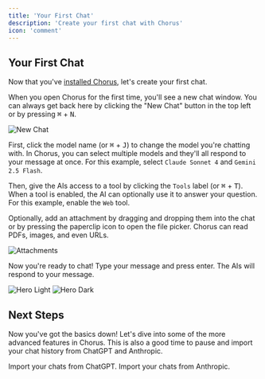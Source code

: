 ```yaml
---
title: 'Your First Chat'
description: 'Create your first chat with Chorus'
icon: 'comment'
---
```


## Your First Chat
Now that you've [installed Chorus](./installation), let's create your first chat. 

When you open Chorus for the first time, you'll see a new chat window. You can always get back here by clicking the "New Chat" button in the top left or by pressing <kbd>⌘</kbd> + <kbd>N</kbd>.

<img src="/images/new-chat.png" alt="New Chat" />

First, click the model name (or <kbd>⌘</kbd> + <kbd>J</kbd>) to change the model you're chatting with. In Chorus, you can select multiple models and they'll all respond to your message at once. For this example, select `Claude Sonnet 4` and `Gemini 2.5 Flash`. 

Then, give the AIs access to a tool by clicking the `Tools` label (or <kbd>⌘</kbd> + <kbd>T</kbd>). When a tool is enabled, the AI can optionally use it to answer your question. For this example, enable the `Web` tool. 

Optionally, add an attachment by dragging and dropping them into the chat or by pressing the paperclip icon to open the file picker. Chorus can read PDFs, images, and even URLs.



<img src="/images/attachments.png" alt="Attachments" />

Now you're ready to chat! Type your message and press enter. The AIs will respond to your message.

<img
  className="block dark:hidden"
  src="/images/hero-light.png"
  alt="Hero Light"
/>
<img
  className="hidden dark:block"
  src="/images/hero-dark.png"
  alt="Hero Dark"
/>

## Next Steps

Now you've got the basics down! Let's dive into some of the more advanced features in Chorus. This is also a good time to pause and import your chat history from ChatGPT and Anthropic. 

<CardGroup>
  <Card title="Import from ChatGPT" icon="openai" href="/essentials/markdown">
    Import your chats from ChatGPT.
  </Card>
  <Card title="Import from Anthropic" icon="anthropic" href="/essentials/markdown">
    Import your chats from Anthropic.
  </Card>
</CardGroup>




